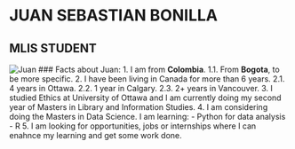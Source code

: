
# JUAN SEBASTIAN BONILLA
## MLIS STUDENT
![Juan](https://github.com/juansbr7/STAT545-hw01-Bonilla-Juan/blob/master/45-AAA.jpg)
### Facts about Juan:
1. I am from **Colombia**.
    1.1. From **Bogota**, to be more specific.
2. I have been living in Canada for more than 6 years.
    2.1. 4 years in Ottawa.
    2.2. 1 year in Calgary.
    2.3. 2+ years in Vancouver.
3. I studied Ethics at University of Ottawa and I am currently doing my second year of Masters in Library and Information Studies.
4. I am considering doing the Masters in Data Science. I am learning:
- Python for data analysis
- R 
5. I am looking for opportunities, jobs or internships where I can enahnce my learning and get some work done.




